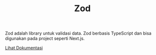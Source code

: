 
<Header>

# Zod

</Header>

Zod adalah library untuk validasi data. Zod berbasis TypeScript dan bisa digunakan pada project seperti Next.js.

[Lihat Dokumentasi](https://zod.dev/)
